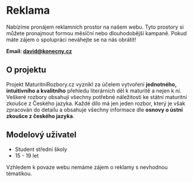 # Reklama

Nabízíme pronájem reklamních prostor na našem webu. Tyto prostory si můžete pronajmout formou měsíční nebo
dlouhodobější kampaně. Pokud máte zájem o spolupráci neváhejte se na nás obrátit!

**Email: david@konecny.cz**

## O projektu

Projekt MaturitníRozbory.cz vyznikl za účelem vytvoření **jednotného, intuitivního a kvalitního** přehledu 
literárních děl k maturitě a nejen k ní. Veškeré rozbory obsahují všechny potřebné náležitosti ke 
státní maturitní zkoušce z Českého jazyka. Každé dílo má jen jeden rozbor, který je však zpracován do
detailu a obsahuje všechny informace dle **osnovy o ústní zkoušce z českého jazyka**.

## Modelový uživatel

- Student střední školy
- 15 - 19 let

Vzhledem k povaze webu nemáme zájem o reklamy s nevhodnou tématikou.